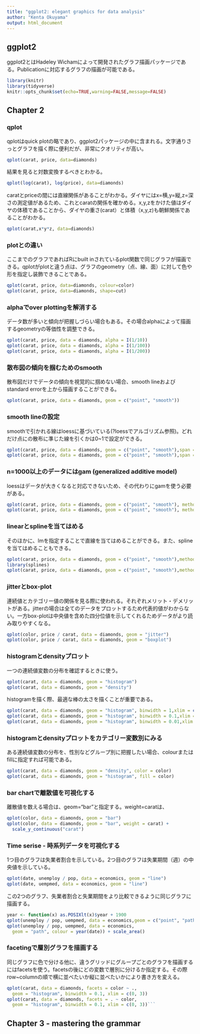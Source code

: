 ```yaml
---
title: "ggplot2: elegant graphics for data analysis"
author: "Kenta Okuyama"
output: html_document
---
```


## ggplot2
ggplot2とはHadeley Wichamによって開発されたグラフ描画パッケージである。Publicationに対応するグラフの描画が可能である。
```r
library(knitr)
library(tidyverse)
knitr::opts_chunk$set(echo=TRUE,warning=FALSE,message=FALSE)
```

## Chapter 2
### qplot
qplotはquick plotの略であり、ggplot2パッケージの中に含まれる。文字通りさっとグラフを描く際に便利だが、非常にクオリティが高い。
```r
qplot(carat, price, data=diamonds)
```

結果を見ると対数変換するべきとわかる。
```r
qplot(log(carat), log(price), data=diamonds)
```

caratとpriceの間には直線関係があることがわかる。ダイヤにはx=横,y=縦,z=深さの測定値があるため、これとcaratの関係を確かめる。x,y,zをかけた値はダイヤの体積であることから、ダイヤの重さ(carat）と体積（x,y,z)も朝鮮関係であることがわかる。
```r
qplot(carat,x*y*z, data=diamonds)
```

### plotとの違い
ここまでのグラフであればRにbuilt inされているplot関数で同じグラフが描画できる。qplotがplotと違う点は、グラフのgeometry（点、線、面）に対して色や形を指定し装飾できることである。
```r
qplot(carat, price, data=diamonds, colour=color)
qplot(carat, price, data=diamonds, shape=cut)
```

### alphaでover plottingを解消する
データ数が多いと傾向が把握しづらい場合もある。その場合alphaによって描画するgeometryの等価性を調整できる。
```r
qplot(carat, price, data = diamonds, alpha = I(1/10))
qplot(carat, price, data = diamonds, alpha = I(1/100))
qplot(carat, price, data = diamonds, alpha = I(1/200))
```

### 散布図の傾向を掴むためのsmooth
散布図だけでデータの傾向を視覚的に掴めない場合、smooth lineおよびstandard errorを上から描画することができる。
```r
qplot(carat, price, data = diamonds, geom = c("point", "smooth"))
```

### smooth lineの設定
smoothで引かれる線はloessに基づいている(?loessでアルゴリズム参照)。どれだけ点にの散布に準じた線を引くかは0~1で設定ができる。
```r
qplot(carat, price, data = diamonds, geom = c("point", "smooth"),span = 0.2)
qplot(carat, price, data = diamonds, geom = c("point", "smooth"),span = 1)
```

### n=1000以上のデータにはgam (generalized additive model)
loessはデータが大きくなると対応できないため、その代わりにgamを使う必要がある。
```r
qplot(carat, price, data = diamonds, geom = c("point", "smooth"), method = "gam", formula=y~s(x))
qplot(carat, price, data = diamonds, geom = c("point", "smooth"), method = "gam", formula=y~s(x, bs="cs"))
```

### linearとsplineを当てはめる
そのほかに、lmを指定することで直線を当てはめることができる。また、splineを当てはめることもできる。
```r
qplot(carat, price, data = diamonds, geom = c("point", "smooth"),method = "lm")
library(splines)
qplot(carat, price, data = diamonds, geom = c("point", "smooth"),method = "lm", formula = y ~ ns(x,5))
```


### jitterとbox-plot
連続値とカテゴリー値の関係を見る際に使われる。それぞれメリット・デメリットがある。jitterの場合は全てのデータをプロットするため代表的値がわからない。一方box-plotは中央値を含めた四分位値を示してくれるためデータがより読み取りやすくなる。
```r
qplot(color, price / carat, data = diamonds, geom = "jitter")
qplot(color, price / carat, data = diamonds, geom = "boxplot")
```

### histogramとdensityプロット
一つの連続値変数の分布を確認するときに使う。
```r
qplot(carat, data = diamonds, geom = "histogram")
qplot(carat, data = diamonds, geom = "density")
```

histogramを描く際、最適な棒の太さを描くことが重要である。
```r
qplot(carat, data = diamonds, geom = "histogram", binwidth = 1,xlim = c(0,3))
qplot(carat, data = diamonds, geom = "histogram", binwidth = 0.1,xlim = c(0,3))
qplot(carat, data = diamonds, geom = "histogram", binwidth = 0.01,xlim = c(0,3))
```

### histogramとdensityプロットをカテゴリー変数別にみる
ある連続値変数の分布を、性別などグループ別に把握したい場合、colourまたはfillに指定すれば可能である。
```r
qplot(carat, data = diamonds, geom = "density", color = color)
qplot(carat, data = diamonds, geom = "histogram", fill = color)
```

### bar chartで離散値を可視化する
離散値を数える場合は、geom="bar"と指定する。weight=caratは、
```r
qplot(color, data = diamonds, geom = "bar")
qplot(color, data = diamonds, geom = "bar", weight = carat) +
  scale_y_continuous("carat")
```

### Time serise - 時系列データを可視化する
1つ目のグラフは失業者割合を示している。2つ目のグラフは失業期間（週）の中央値を示している。
```r
qplot(date, unemploy / pop, data = economics, geom = "line")
qplot(date, uempmed, data = economics, geom = "line")
```

この2つのグラフ、失業者割合と失業期間をより比較できるように同じグラフに描画する。
```r
year <- function(x) as.POSIXlt(x)$year + 1900
qplot(unemploy / pop, uempmed, data = economics,geom = c("point", "path"))
qplot(unemploy / pop, uempmed, data = economics,
  geom = "path", colour = year(date)) + scale_area()
```

### facetingで層別グラフを描画する
同じグラフに色で分ける他に、違うグリッドにグループごとのグラフを描画するにはfacetsを使う。facetsの後にどの変数で層別に分けるか指定する。その際row~columnの順で横に並べたいか縦に並べたいかにより書き方を変える。
```r
qplot(carat, data = diamonds, facets = color ~ .,
  geom = "histogram", binwidth = 0.1, xlim = c(0, 3))
qplot(carat, data = diamonds, facets = . ~ color,
  geom = "histogram", binwidth = 0.1, xlim = c(0, 3))```
```

## Chapter 3 - mastering the grammar



